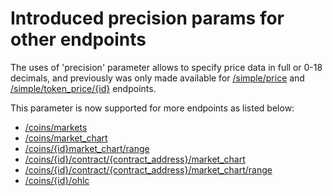 # Introduced precision params for other endpoints

The uses of 'precision' parameter allows to specify price data in full or 0-18 decimals, and previously was only made available for [/simple/price](/reference/simple-price) and [/simple/token\_price/\{id}](/reference/simple-token-price) endpoints. 

This parameter is now supported for more endpoints as listed below:

* [/coins/markets](/reference/coins-markets)
* [/coins/market\_chart](/reference/coins-market-chart)
* [/coins/\{id}market\_chart/range](/reference/coins-id-market-chart)
* [/coins/\{id}/contract/\{contract\_address}/market\_chart](/reference/contract-address-market-chart)
* [/coins/\{id}/contract/\{contract\_address}/market\_chart/range](/reference/contract-address-market-chart-range)
* [/coins/\{id}/ohlc](/reference/coins-id-ohlc)